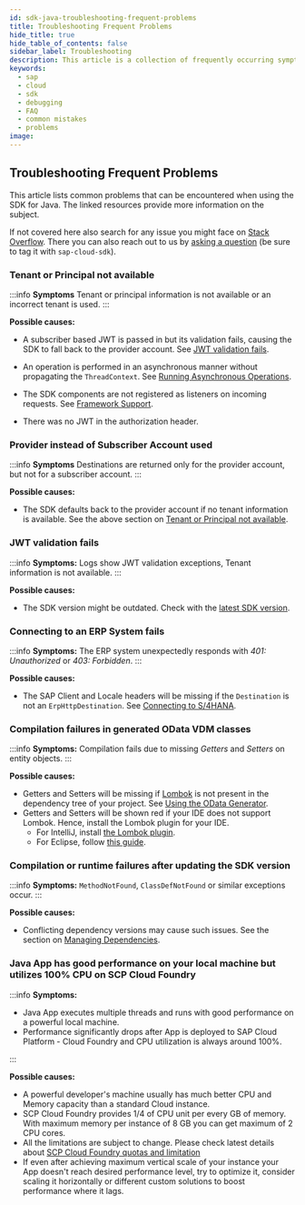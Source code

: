 ```yaml
---
id: sdk-java-troubleshooting-frequent-problems
title: Troubleshooting Frequent Problems
hide_title: true
hide_table_of_contents: false
sidebar_label: Troubleshooting
description: This article is a collection of frequently occurring symptoms and a short guidance on how to address them.
keywords:
  - sap
  - cloud
  - sdk
  - debugging
  - FAQ
  - common mistakes
  - problems
image:
---
```


## Troubleshooting Frequent Problems

This article lists common problems that can be encountered when using the SDK for Java.
The linked resources provide more information on the subject.

If not covered here also search for any issue you might face on [Stack Overflow](https://stackoverflow.com/questions/tagged/sap-cloud-sdk).
There you can also reach out to us by [asking a question](https://stackoverflow.com/questions/ask) (be sure to tag it with `sap-cloud-sdk`).

### Tenant or Principal not available

:::info **Symptoms**
Tenant or principal information is not available or an incorrect tenant is used.
:::

**Possible causes:**

- A subscriber based JWT is passed in but its validation fails, causing the SDK to fall back to the provider account.
  See [JWT validation fails](#jwt-validation-fails).

- An operation is performed in an asynchronous manner without propagating the `ThreadContext`.
  See [Running Asynchronous Operations](features/multi-tenancy/multi-tenancy-thread-context#running-asynchronous-operations).

- The SDK components are not registered as listeners on incoming requests.
  See [Framework Support](getting-started#framework-integration).

- There was no JWT in the authorization header.

### Provider instead of Subscriber Account used

:::info **Symptoms**
Destinations are returned only for the provider account, but not for a subscriber account.
:::

**Possible causes:**

- The SDK defaults back to the provider account if no tenant information is available. See the above section on [Tenant or Principal not available](#tenant-or-principal-not-available).

### JWT validation fails

:::info **Symptoms:**
Logs show JWT validation exceptions, Tenant information is not available.
:::

**Possible causes:**

- The SDK version might be outdated.
  Check with the [latest SDK version](https://search.maven.org/artifact/com.sap.cloud.sdk/sdk-bom).

### Connecting to an ERP System fails

:::info **Symptoms:**
The ERP system unexpectedly responds with _401: Unauthorized_ or _403: Forbidden_.
:::

**Possible causes:**

- The SAP Client and Locale headers will be missing if the `Destination` is not an `ErpHttpDestination`.
  See [Connecting to S/4HANA](features/connectivity/sdk-connectivity-destination-service#connect-to-on-premise-s4hana-system).

### Compilation failures in generated OData VDM classes

:::info **Symptoms:**
Compilation fails due to missing _Getters_ and _Setters_ on entity objects.
:::

**Possible causes:**

- Getters and Setters will be missing if [Lombok](https://projectlombok.org/) is not present in the dependency tree of your project.
  See [Using the OData Generator](http://localhost:3000/cloud-sdk/docs/java/features/odata/generate-typed-odata-v2-and-v4-client-for-java#using-the-odata-generator).
- Getters and Setters will be shown red if your IDE does not support Lombok. Hence, install the Lombok plugin for your IDE.
  - For IntelliJ, install [the Lombok plugin](https://plugins.jetbrains.com/plugin/6317-lombok).
  - For Eclipse, follow [this guide](https://projectlombok.org/setup/eclipse).

### Compilation or runtime failures after updating the SDK version

:::info **Symptoms:**
`MethodNotFound`, `ClassDefNotFound` or similar exceptions occur.
:::

**Possible causes:**

- Conflicting dependency versions may cause such issues.
  See the section on [Managing Dependencies](guides/dependencies.mdx#dealing-with-dependency-conflicts).

### Java App has good performance on your local machine but utilizes 100% CPU on SCP Cloud Foundry

:::info **Symptoms:**

- Java App executes multiple threads and runs with good performance on a powerful local machine.
- Performance significantly drops after App is deployed to SAP Cloud Platform - Cloud Foundry and CPU utilization is always around 100%.

:::

**Possible causes:**

- A powerful developer's machine usually has much better CPU and Memory capacity than a standard Cloud instance.
- SCP Cloud Foundry provides 1/4 of CPU unit per every GB of memory. With maximum memory per instance of 8 GB you can get maximum of 2 CPU cores.
- All the limitations are subject to change. Please check latest details about [SCP Cloud Foundry quotas and limitation](https://help.sap.com/viewer/3504ec5ef16548778610c7e89cc0eac3/Cloud/en-US/9c7092c7b7ae4d49bc8ae35fdd0e0b18.html#loio9809fa4f02cb4696baea5c23d6eaac94)
- If even after achieving maximum vertical scale of your instance your App doesn't reach desired performance level, try to optimize it, consider scaling it horizontally or different custom solutions to boost performance where it lags.
